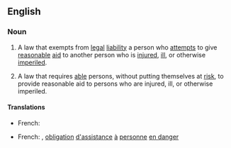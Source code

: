 ==English==
{{wikipedia}}

===Noun===
{{en-noun|sg=[[Good Samaritan]] [[law]]}}

# {{legal}} A law that exempts from [[legal]] [[liability]] a person who [[attempt]]s to give [[reasonable]] [[aid]] to another person who is [[injure]]d, [[ill]], or otherwise [[imperil]]ed.
# {{legal}} A law that requires [[able]] persons, without putting themselves at [[risk]], to provide reasonable aid to persons who are injured, ill, or otherwise imperiled.

====Translations====
{{trans-top|law that exempts from legal liability}}
* French: {{t-|fr|loi du bon Samaritain|f}}
{{trans-mid}}
{{trans-bottom}}

{{trans-top|law that requires to provide aid to persons}}
* French: {{t-|fr|loi du bon Samaritain|f}}, {{qualifier|France}} [[obligation]] [[d']][[assistance]] [[à]] [[personne]] [[en danger]]
{{trans-mid}}
{{trans-bottom}}